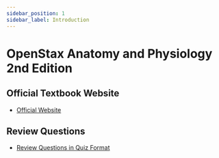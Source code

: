 ```yaml
---
sidebar_position: 1
sidebar_label: Introduction
---
```


# OpenStax Anatomy and Physiology 2nd Edition

## Official Textbook Website

- [Official Website](https://openstax.org/details/books/anatomy-and-physiology-2e)

## Review Questions

- [Review Questions in Quiz Format](https://papaya-custard-4d5712.netlify.app/)

